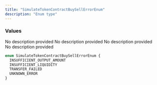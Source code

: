 ```yaml
---
title: "SimulateTokenContractBuySellErrorEnum"
description: "Enum type"
---
```


### Values

<ResponseField name="INSUFFICIENT_OUTPUT_AMOUNT" type="enum">
  No description provided
</ResponseField>

<ResponseField name="INSUFFICIENT_LIQUIDITY" type="enum">
  No description provided
</ResponseField>

<ResponseField name="TRANSFER_FAILED" type="enum">
  No description provided
</ResponseField>

<ResponseField name="UNKNOWN_ERROR" type="enum">
  No description provided
</ResponseField>


```graphql SimulateTokenContractBuySellErrorEnum
enum SimulateTokenContractBuySellErrorEnum {
  INSUFFICIENT_OUTPUT_AMOUNT
  INSUFFICIENT_LIQUIDITY
  TRANSFER_FAILED
  UNKNOWN_ERROR
}
```
